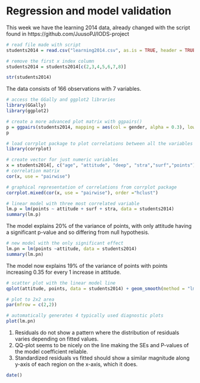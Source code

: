 # Regression and model validation

This week we have the learning 2014 data, already changed with the script found in https://github.com/JuusoPJ/IODS-project

```r
# read file made with script
students2014 = read.csv("learning2014.csv", as.is = TRUE, header = TRUE)

# remove the first x index column
students2014 = students2014[c(2,3,4,5,6,7,8)]
```

```r
str(students2014)
```
The data consists of 166 observations with 7 variables.
```r
# access the GGally and ggplot2 libraries
library(GGally)
library(ggplot2)
```
```r
# create a more advanced plot matrix with ggpairs()
p = ggpairs(students2014, mapping = aes(col = gender, alpha = 0.3), lower = list(combo = wrap("facethist", bins = 20)))
p
```


```r
# load corrplot package to plot correlations between all the variables (similar but far less heavy than ggplot)
library(corrplot)
```
```r
# create vector for just numeric variables
x = students2014[, c("age", "attitude", "deep", "stra","surf","points")] 
# correlation matrix
cor(x, use = "pairwise") 
```
```r
# graphical representation of correlations from corrplot package
corrplot.mixed(cor(x, use = "pairwise"), order ="hclust") 
```
```r
# linear model with three most correlated variable
lm.p = lm(points ~ attitude + surf + stra, data = students2014)
summary(lm.p)
```
The model explains 20% of the variance of points, with only attitude having a significant p-value and so differing from null hypothesis.
```r
# new model with the only significant effect
lm.pn = lm(points ~attitude, data = students2014) 
summary(lm.pn)
```
The model now explains 19% of the variance of points with points increasing 0.35 for every 1 increase in attitude.
```r
# scatter plot with the linear model line
qplot(attitude, points, data = students2014) + geom_smooth(method = "lm") 
```
```r
# plot to 2x2 area
par(mfrow = c(2,2)) 

# automatically generates 4 typically used diagnostic plots
plot(lm.pn) 
```

1. Residuals do not show a pattern where the distribution of residuals varies depending on fitted values.
2. QQ-plot seems to be nicely on the line making the SEs and P-values of the model coefficient reliable.
3. Standardized residuals vs fitted should show a similar magnitude along y-axis of each region on the x-axis, which it does.

```r
date()
```
